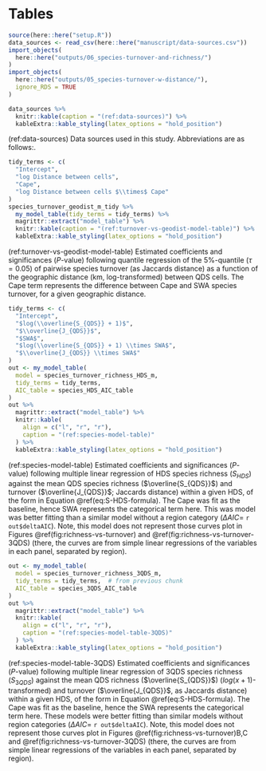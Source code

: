 \break

# Tables {-}

```r
source(here::here("setup.R"))
data_sources <- read_csv(here::here("manuscript/data-sources.csv"))
import_objects(
  here::here("outputs/06_species-turnover-and-richness/")
)
import_objects(
  here::here("outputs/05_species-turnover-w-distance/"),
  ignore_RDS = TRUE
)
```

```r
data_sources %>%
  knitr::kable(caption = "(ref:data-sources)") %>%
  kableExtra::kable_styling(latex_options = "hold_position")
```

(ref:data-sources) Data sources used in this study. Abbreviations are as follows:<!--TODO-->.

```r
tidy_terms <- c(
  "Intercept",
  "log Distance between cells",
  "Cape",
  "log Distance between cells $\\times$ Cape"
)
species_turnover_geodist_m_tidy %>%
  my_model_table(tidy_terms = tidy_terms) %>%
  magrittr::extract("model_table") %>%
  knitr::kable(caption = "(ref:turnover-vs-geodist-model-table)") %>%
  kableExtra::kable_styling(latex_options = "hold_position")
```

(ref:turnover-vs-geodist-model-table) Estimated coefficients and significances ($P$-value) following quantile regression of the 5%-quantile ($\tau = 0.05$) of pairwise species turnover (as Jaccards distance) as a function of the geographic distance (km, log-transformed) between QDS cells.
The Cape term represents the difference between Cape and SWA species turnover, for a given geographic distance.

```r
tidy_terms <- c(
  "Intercept",
  "$log(\\overline{S_{QDS}} + 1)$",
  "$\\overline{J_{QDS}}$",
  "$SWA$",
  "$log(\\overline{S_{QDS}} + 1) \\times SWA$",
  "$\\overline{J_{QDS}} \\times SWA$"
)
out <- my_model_table(
  model = species_turnover_richness_HDS_m,
  tidy_terms = tidy_terms,
  AIC_table = species_HDS_AIC_table
)
out %>%
  magrittr::extract("model_table") %>%
  knitr::kable(
    align = c("l", "r", "r"),
    caption = "(ref:species-model-table)"
  ) %>%
  kableExtra::kable_styling(latex_options = "hold_position")
```

(ref:species-model-table) Estimated coefficients and significances ($P$-value) following multiple linear regression of HDS species richness ($S_{HDS}$) against the mean QDS species richness ($\overline{S_{QDS}}$) and turnover ($\overline{J_{QDS}}$; Jaccards distance) within a given HDS, of the form in Equation \@ref(eq:S-HDS-formula).
The Cape was fit as the baseline, hence SWA represents the categorical term here.
This was model was better fitting than a similar model without a region category ($\Delta AIC =$ `r out$deltaAIC`).
Note, this model does not represent those curves plot in Figures \@ref(fig:richness-vs-turnover) and \@ref(fig:richness-vs-turnover-3QDS) (there, the curves are from simple linear regressions of the variables in each panel, separated by region).

```r
out <- my_model_table(
  model = species_turnover_richness_3QDS_m,
  tidy_terms = tidy_terms,  # from previous chunk
  AIC_table = species_3QDS_AIC_table
)
out %>%
  magrittr::extract("model_table") %>%
  knitr::kable(
    align = c("l", "r", "r"),
    caption = "(ref:species-model-table-3QDS)"
  ) %>%
  kableExtra::kable_styling(latex_options = "hold_position")
```

(ref:species-model-table-3QDS) Estimated coefficients and significances ($P$-value) following multiple linear regression of 3QDS species richness ($S_{3QDS}$) against the mean QDS richness ($\overline{S_{QDS}}$) ($log(x + 1)$-transformed) and turnover ($\overline{J_{QDS}}$, as Jaccards distance) within a given HDS, of the form in Equation \@ref(eq:S-HDS-formula).
The Cape was fit as the baseline, hence the SWA represents the categorical term here.
<!--TODO: use SWA as baseline? to be more consistent w/ tab:turnover-vs-geodist-model-table-->
These models were better fitting than similar models without region categories ($\Delta AIC =$ `r out$deltaAIC`).
Note, this model does not represent those curves plot in Figures \@ref(fig:richness-vs-turnover)B,C and \@ref(fig:richness-vs-turnover-3QDS) (there, the curves are from simple linear regressions of the variables in each panel, separated by region).
